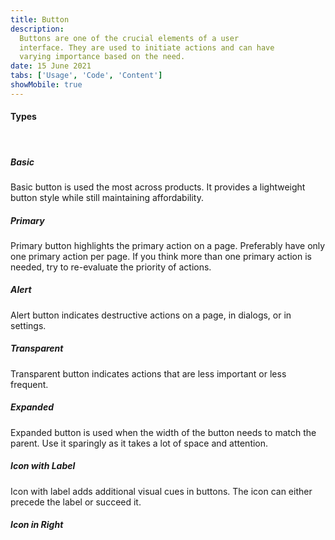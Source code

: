 ```yaml
---
title: Button
description:
  Buttons are one of the crucial elements of a user
  interface. They are used to initiate actions and can have
  varying importance based on the need.
date: 15 June 2021
tabs: ['Usage', 'Code', 'Content']
showMobile: true
---
```


#### Types

<br />

##### Basic

Basic button is used the most across products. It provides a lightweight button style while still maintaining affordability.

<Preview name='basic-button' />

##### Primary

Primary button highlights the primary action on a page. Preferably have only one primary action per page. If you think more than one primary action is needed, try to re-evaluate the priority of actions.

<Preview name='primary-button' />

##### Alert

Alert button indicates destructive actions on a page, in dialogs, or in settings.

<Preview name='alert-button' />

##### Transparent

Transparent button indicates actions that are less important or less frequent.

<Preview name='transparent-button' />

##### Expanded

Expanded button is used when the width of the button needs to match the parent. Use it sparingly as it takes a lot of space and attention.

<Preview name='expanded-button' />

##### Icon with Label

Icon with label adds additional visual cues in buttons. The icon can either precede the label or succeed it.

<Preview name='icon-left-button' />

##### Icon in Right
<br/>

<Preview name='icon-right-button' />

